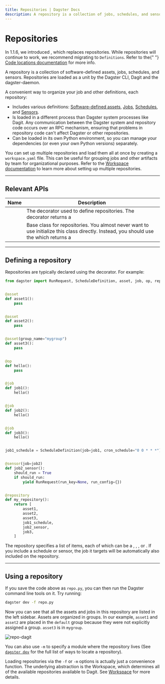 ```yaml
---
title: Repositories | Dagster Docs
description: A repository is a collection of jobs, schedules, and sensor definitions that the Dagster CLI, Dagit and the Dagster Daemon can target to load them.
---
```


# Repositories

<Note>
  In 1.1.6, we introduced <PyObject object="Definitions" />, which replaces
  repositories. While repositories will continue to work, we recommend migrating
  to <code>Definitions</code>. Refer to the{" "}
  <a href="/concepts/code-locations">Code locations documentation</a> for more
  info.
</Note>

A repository is a collection of software-defined assets, jobs, schedules, and sensors. Repositories are loaded as a unit by the Dagster CLI, Dagit and the dagster-daemon.

A convenient way to organize your job and other definitions, each repository:

- Includes various definitions: [Software-defined assets](/concepts/assets/software-defined-assets), [Jobs](/concepts/ops-jobs-graphs/jobs), [Schedules](/concepts/partitions-schedules-sensors/schedules), and [Sensors](/concepts/partitions-schedules-sensors/sensors).
- Is loaded in a different process than Dagster system processes like Dagit. Any communication between the Dagster system and repository code occurs over an RPC mechanism, ensuring that problems in repository code can't affect Dagster or other repositories.
- Can be loaded in its own Python environment, so you can manage your dependencies (or even your own Python versions) separately.

You can set up multiple repositories and load them all at once by creating a `workspace.yaml` file. This can be useful for grouping jobs and other artifacts by team for organizational purposes. Refer to the [Workspace documentation](/concepts/code-locations/workspace-files) to learn more about setting up multiple repositories.

---

## Relevant APIs

| Name                                       | Description                                                                                                                                                                                                                  |
| ------------------------------------------ | ---------------------------------------------------------------------------------------------------------------------------------------------------------------------------------------------------------------------------- |
| <PyObject object="repository" decorator /> | The decorator used to define repositories. The decorator returns a <PyObject object="RepositoryDefinition" />                                                                                                                |
| <PyObject object="RepositoryDefinition" /> | Base class for repositories. You almost never want to use initialize this class directly. Instead, you should use the <PyObject object="repository" decorator /> which returns a <PyObject object="RepositoryDefinition"  /> |

---

## Defining a repository

Repositories are typically declared using the <PyObject object="repository" decorator /> decorator. For example:

```python file=/concepts/repositories_workspaces/repository_definition.py
from dagster import RunRequest, ScheduleDefinition, asset, job, op, repository, sensor


@asset
def asset1():
    pass


@asset
def asset2():
    pass


@asset(group_name="mygroup")
def asset3():
    pass


@op
def hello():
    pass


@job
def job1():
    hello()


@job
def job2():
    hello()


@job
def job3():
    hello()


job1_schedule = ScheduleDefinition(job=job1, cron_schedule="0 0 * * *")


@sensor(job=job2)
def job2_sensor():
    should_run = True
    if should_run:
        yield RunRequest(run_key=None, run_config={})


@repository
def my_repository():
    return [
        asset1,
        asset2,
        asset3,
        job1_schedule,
        job2_sensor,
        job3,
    ]
```

The repository specifies a list of items, each of which can be a <PyObject object="AssetsDefinition"/>, <PyObject object="JobDefinition"/>, <PyObject module="dagster" object="ScheduleDefinition" />, or <PyObject module="dagster" object="SensorDefinition" />. If you include a schedule or sensor, the job it targets will be automatically also included on the repository.

---

## Using a repository

If you save the code above as `repo.py`, you can then run the Dagster command line tools on it. Try running:

```bash
dagster dev -f repo.py
```

Now you can see that all the assets and jobs in this repository are listed in the left sidebar. Assets are organized in groups. In our example, `asset1` and `asset2` are placed in the `default` group because they were not explicitly assigned a group. `asset3` is in `mygroup`.

<Image
alt="repo-dagit"
src="/images/concepts/repo-dagit.png"
width={4032}
height={2454}
/>

You can also use `-m` to specify a module where the repository lives (See [`dagster dev`](/\_apidocs/cli#dagster-dev) for the full list of ways to locate a repository).

Loading repositories via the `-f` or `-m` options is actually just a convenience function. The underlying abstraction is the Workspace, which determines all of the available repositories available to Dagit. See [Workspace](/concepts/code-locations/workspace-files) for more details.
